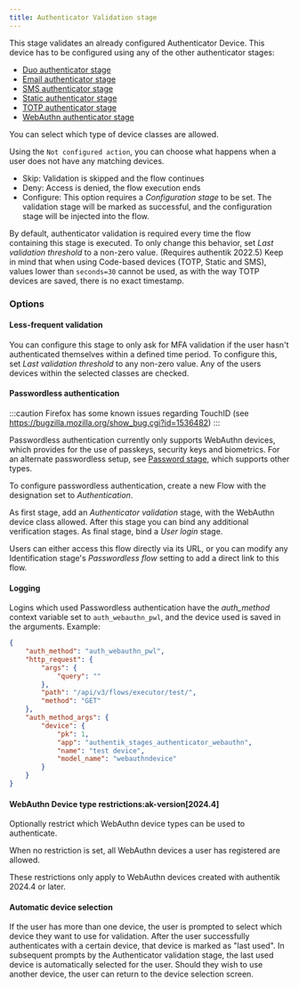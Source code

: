 ```yaml
---
title: Authenticator Validation stage
---
```


This stage validates an already configured Authenticator Device. This device has to be configured using any of the other authenticator stages:

- [Duo authenticator stage](../authenticator_duo/index.mdx)
- [Email authenticator stage](../authenticator_email/index.md)
- [SMS authenticator stage](../authenticator_sms/index.mdx)
- [Static authenticator stage](../authenticator_static/index.md)
- [TOTP authenticator stage](../authenticator_totp/index.md)
- [WebAuthn authenticator stage](../authenticator_webauthn/index.mdx)

You can select which type of device classes are allowed.

Using the `Not configured action`, you can choose what happens when a user does not have any matching devices.

- Skip: Validation is skipped and the flow continues
- Deny: Access is denied, the flow execution ends
- Configure: This option requires a _Configuration stage_ to be set. The validation stage will be marked as successful, and the configuration stage will be injected into the flow.

By default, authenticator validation is required every time the flow containing this stage is executed. To only change this behavior, set _Last validation threshold_ to a non-zero value. (Requires authentik 2022.5)
Keep in mind that when using Code-based devices (TOTP, Static and SMS), values lower than `seconds=30` cannot be used, as with the way TOTP devices are saved, there is no exact timestamp.

### Options

#### Less-frequent validation

You can configure this stage to only ask for MFA validation if the user hasn't authenticated themselves within a defined time period. To configure this, set _Last validation threshold_ to any non-zero value. Any of the users devices within the selected classes are checked.

#### Passwordless authentication

:::caution
Firefox has some known issues regarding TouchID (see https://bugzilla.mozilla.org/show_bug.cgi?id=1536482)
:::

Passwordless authentication currently only supports WebAuthn devices, which provides for the use of passkeys, security keys and biometrics. For an alternate passwordless setup, see [Password stage](../password/index.md#passwordless-login), which supports other types.

To configure passwordless authentication, create a new Flow with the designation set to _Authentication_.

As first stage, add an _Authenticator validation_ stage, with the WebAuthn device class allowed.
After this stage you can bind any additional verification stages.
As final stage, bind a _User login_ stage.

Users can either access this flow directly via its URL, or you can modify any Identification stage's _Passwordless flow_ setting to add a direct link to this flow.

#### Logging

Logins which used Passwordless authentication have the _auth_method_ context variable set to `auth_webauthn_pwl`, and the device used is saved in the arguments. Example:

```json
{
    "auth_method": "auth_webauthn_pwl",
    "http_request": {
        "args": {
            "query": ""
        },
        "path": "/api/v3/flows/executor/test/",
        "method": "GET"
    },
    "auth_method_args": {
        "device": {
            "pk": 1,
            "app": "authentik_stages_authenticator_webauthn",
            "name": "test device",
            "model_name": "webauthndevice"
        }
    }
}
```

#### WebAuthn Device type restrictions:ak-version[2024.4]

Optionally restrict which WebAuthn device types can be used to authenticate.

When no restriction is set, all WebAuthn devices a user has registered are allowed.

These restrictions only apply to WebAuthn devices created with authentik 2024.4 or later.

#### Automatic device selection

If the user has more than one device, the user is prompted to select which device they want to use for validation. After the user successfully authenticates with a certain device, that device is marked as "last used". In subsequent prompts by the Authenticator validation stage, the last used device is automatically selected for the user. Should they wish to use another device, the user can return to the device selection screen.
